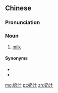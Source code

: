 ==Chinese==
{{zh-forms}}

===Pronunciation===
{{zh-pron
|m=nǎizhī
|cat=n
}}

===Noun===
{{zh-noun}}

# [[milk]]

====Synonyms====
* {{zh-l|奶水}}
* {{zh-l|乳汁}}

[[mg:奶汁]]
[[pt:奶汁]]
[[zh:奶汁]]